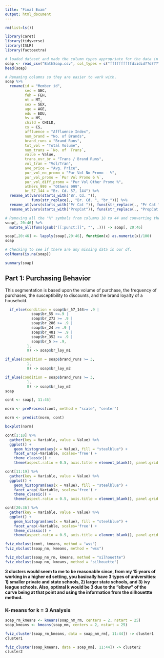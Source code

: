 ```yaml
---
title: "Final Exam"
output: html_document
---
```


```r
rm(list=ls())
```

```r
library(caret)
library(tidyverse)
library(ISLR)
library(factoextra)
```

```r
# loaded dataset and made the column types appropriate for the data in each column. However, columns 20 to 46 have the "%" symbol and I will remove that symbol and convert them to decimals later.
soap <- read_csv("BathSoap.csv", col_types = c("ffffffffffdiidid??d???????????????????????????"))
head(soap)
```

```r
# Renaming columns so they are easier to work with.
soap %>% 
  rename(id = "Member id", 
         sec = SEC,
         feh = FEH,
         mt = MT,
         sex = SEX,
         age = AGE,
         edu = EDU,
         hs = HS,
         child = CHILD,
         cs = CS,
         affluence = "Affluence Index",
         num_brand = "No. of Brands",
         brand_runs = "Brand Runs",
         tot_vol = "Total Volume",
         num_trans = `No. of  Trans`,
         value = Value,
         trans_ovr_br = "Trans / Brand Runs",
         vol_tran = "Vol/Tran",
         ave_price = "Avg. Price",
         pur_vol_no_promo = "Pur Vol No Promo - %",
         pur_vol_promo = `Pur Vol Promo 6 %`,
         pur_vol_diff_promo = "Pur Vol Other Promo %",
         others_999 = "Others 999",
         br_57_144 = "Br. Cd. 57, 144") %>% 
  rename_at(vars(starts_with("Br. Cd. ")), 
            funs(str_replace(., "Br. Cd. ", "br_"))) %>% 
  rename_at(vars(starts_with("Pr Cat ")), funs(str_replace(., "Pr Cat ", "pr_cat_"))) %>% 
  rename_at(vars(starts_with("PropCat")), funs(str_replace(., "PropCat ", "prop_cat_"))) -> soap
```

```r
# Removing all the "%" symbols from columns 18 to 44 and converting them to decimals to represent "percent".
soap[, 20:46] %>% 
  mutate_all(funs(gsub("[[:punct:]]", "", .))) -> soap[, 20:46]

soap[,20:46] <- lapply(soap[,20:46], function(x) as.numeric(x)/100)
soap
```

```r
# Checking to see if there are any missing data in our df. 
colMeans(is.na(soap))
```

```r
summary(soap)
```


## Part 1: Purchasing Behavior
This segmentation is based upon the volume of purchase, the frequency of purchases, the susceptibility to discounts, and the brand loyalty of a household. 
```r
  if_else(condition = soap$br_57_144>= .9 | 
            soap$br_55 >=.9 |
            soap$br_272 >= .9 | 
            soap$br_286 >= .9 | 
            soap$br_24 >= .9 | 
            soap$br_481 >= .9 | 
            soap$br_352 >= .9 | 
            soap$br_5 >= .9,
          1, 
          0) -> soap$br_loy_m1

if_else(condition = soap$brand_runs >= 3,
          1, 
          0) -> soap$br_loy_m2

if_else(condition = soap$brand_runs >= 3,
          1, 
          0) -> soap$br_loy_m2
soap
```



```r
cont <- soap[, 11:46]

norm <- preProcess(cont, method = "scale", "center")

norm <- predict(norm, cont)
```


```r
boxplot(norm)
```

```r

cont[1:10] %>% 
  gather(key = Variable, value = Value) %>% 
  ggplot() +
    geom_histogram(aes(x = Value), fill = "steelblue") +
    facet_wrap(~Variable, scales='free') +
    theme_classic() +
    theme(aspect.ratio = 0.5, axis.title = element_blank(), panel.grid = element_blank())

cont[11:19] %>% 
  gather(key = Variable, value = Value) %>% 
  ggplot() +
    geom_histogram(aes(x = Value), fill = "steelblue") +
    facet_wrap(~Variable, scales='free') +
    theme_classic() +
    theme(aspect.ratio = 0.5, axis.title = element_blank(), panel.grid = element_blank())

cont[20:36] %>% 
  gather(key = Variable, value = Value) %>% 
  ggplot() +
    geom_histogram(aes(x = Value), fill = "steelblue") +
    facet_wrap(~Variable, scales='free') +
    theme_classic() +
    theme(aspect.ratio = 0.5, axis.title = element_blank(), panel.grid = element_blank())
```


```r
fviz_nbclust(cont, kmeans, method = "wss")
fviz_nbclust(soap_nm, kmeans, method = "wss")
```

```r
fviz_nbclust(soap_nm_rm, kmeans, method = "silhouette")
fviz_nbclust(soap_nm, kmeans, method = "silhouette")
```

**3 clusters would seem to me to be reasonable since, from my 15 years of working in a higher ed setting, you basically have 3 types of universities: 1) smaller private and state schools, 2) larger state schools, and 3) ivy league schools. Also, optimal k would be 3 due to the "elbow" of the curve being at that point and using the information from the silhouettte method.**

### K-means for k = 3 Analysis

```r
soap_rm_kmeans <- kmeans(soap_nm_rm, centers = 2, nstart = 25)
soap_kmeans <- kmeans(soap_nm, centers = 2, nstart = 25)
```

```r
fviz_cluster(soap_rm_kmeans, data = soap_nm_rm[, 11:44]) -> cluster1
cluster1

fviz_cluster(soap_kmeans, data = soap_nm[, 11:44]) -> cluster2
cluster2
```
